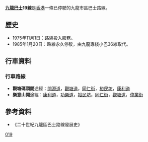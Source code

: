 {{公共汽車路線資訊
|路線名稱=九龍巴士19線
|外文名稱=KMB Route 19
|代表圖像=
|圖像尺寸=
|代表圖像二=
|圖像尺寸二=
|經營者=九龍巴士
|所屬車廠=觀塘車廠(K)
|路線用車=
|路綫資訊=
|起點站=[[觀塘碼頭|觀塘碼頭]]
|途經地點=[[牛頭角|牛頭角]]
|去程途經地點=
|回程途經地點=
|終點站=[[樂意山|樂意山]]
|路線性質=
|全程行駛里程=
|單程行駛里程=
|全程行車時間=
|單程行車時間=
|服務時間=
|起點站服務時間=0615-2300
|終點站服務時間=0625-2315
|班次頻率=10-20分
|全程收費=$0.6（非空調）
|分段收費站點=
|去程分段收費站點=
|回程分段收費站點=
|服務時間以外替代路線=
|主要競爭交通=
|備註=
}}

'''[[九龍巴士|九龍巴士]]19線'''是[[香港|香港]]一條已停駛的九龍市區巴士路線。

==歷史==
*1975年11月1日：路線投入服務。
*1985年1月20日：路線永久停駛，由九龍專綫小巴36線取代。

==行車資料==
===行車路線===
*'''觀塘碼頭開'''途經：[[開源道|開源道]]，[[觀塘道|觀塘道]]，[[同仁街|同仁街]]，[[裕民坊|裕民坊]]，[[康利道|康利道]]
*'''樂意山開'''途經：[[康利道|康利道]]，[[功樂道|功樂道]]，[[裕民坊|裕民坊]]，[[同仁街|同仁街]]，[[觀塘道|觀塘道]]，[[偉業街|偉業街]]

== 參考資料 ==
*《二十世紀九龍區巴士路線發展史》

[[Category:已取消九龍巴士路線|019]]